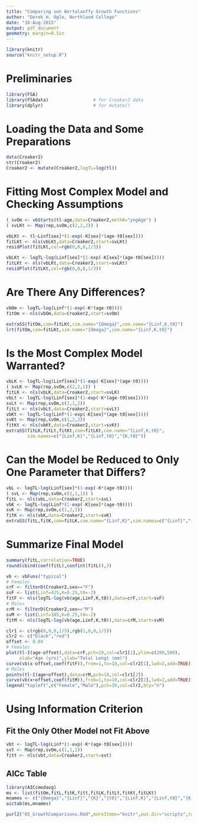 ```yaml
---
title: "Comparing von Bertalanffy Growth Functions"
author: "Derek H. Ogle, Northland College"
date: "16-Aug-2015"
output: pdf_document
geometry: margin=0.5in
---
```


```r
library(knitr)
source("knitr_setup.R")
```

# Preliminaries
```r
library(FSA)
library(FSAdata)                 # for Croaker2 data
library(dplyr)                   # for mutate()
```

# Loading the Data and Some Preparations
```r
data(Croaker2)
str(Croaker2)
Croaker2 <- mutate(Croaker2,logTL=log(tl))
```

# Fitting Most Complex Model and Checking Assumptions
```r
( svOm <- vbStarts(tl~age,data=Croaker2,meth0="yngAge") )
( svLKt <- Map(rep,svOm,c(2,2,2)) )
```

```r
vbLKt <- tl~Linf[sex]*(1-exp(-K[sex]*(age-t0[sex])))
fitLKt <- nls(vbLKt,data=Croaker2,start=svLKt)
residPlot(fitLKt,col=rgb(0,0,0,1/3))
```

```r
vbLKt <- logTL~log(Linf[sex]*(1-exp(-K[sex]*(age-t0[sex]))))
fitLKt <- nls(vbLKt,data=Croaker2,start=svLKt)
residPlot(fitLKt,col=rgb(0,0,0,1/3))
```

# Are There Any Differences?
\vspace{-12pt}
```r
vbOm <- logTL~log(Linf*(1-exp(-K*(age-t0))))
fitOm <- nls(vbOm,data=Croaker2,start=svOm)
```
```r
extraSS(fitOm,com=fitLKt,sim.name="{Omega}",com.name="{Linf,K,t0}")
lrt(fitOm,com=fitLKt,sim.name="{Omega}",com.name="{Linf,K,t0}")
```

# Is the Most Complex Model Warranted?
```r
vbLK <- logTL~log(Linf[sex]*(1-exp(-K[sex]*(age-t0))))
( svLK <- Map(rep,svOm,c(2,2,1)) )
fitLK <- nls(vbLK,data=Croaker2,start=svLK)
vbLt <- logTL~log(Linf[sex]*(1-exp(-K*(age-t0[sex]))))
svLt <- Map(rep,svOm,c(2,1,2))
fitLt <- nls(vbLt,data=Croaker2,start=svLt)
vbKt <- logTL~log(Linf*(1-exp(-K[sex]*(age-t0[sex]))))
svKt <- Map(rep,svOm,c(1,2,2))
fitKt <- nls(vbKt,data=Croaker2,start=svKt)
extraSS(fitLK,fitLt,fitKt,com=fitLKt,com.name="{Linf,K,t0}",
        sim.names=c("{Linf,K}","{Linf,t0}","{K,t0}"))
```

# Can the Model be Reduced to Only One Parameter that Differs?
```r
vbL <- logTL~log(Linf[sex]*(1-exp(-K*(age-t0))))
( svL <- Map(rep,svOm,c(2,1,1)) )
fitL <- nls(vbL,data=Croaker2,start=svL)
vbK <- logTL~log(Linf*(1-exp(-K[sex]*(age-t0))))
svK <- Map(rep,svOm,c(1,2,1))
fitK <- nls(vbK,data=Croaker2,start=svK)
extraSS(fitL,fitK,com=fitLK,com.name="{Linf,K}",sim.names=c("{Linf}","{K}"))
```

# Summarize Final Model
```r
summary(fitL,correlation=TRUE)
round(cbind(coef(fitL),confint(fitL)),3)
```

```r
vb <- vbFuns("typical")
# Females
crF <- filterD(Croaker2,sex=="F")
svF <- list(Linf=425,K=0.25,t0=-2)
fitF <- nls(logTL~log(vb(age,Linf,K,t0)),data=crF,start=svF)
# Males
crM <- filterD(Croaker2,sex=="M")
svM <- list(Linf=385,K=0.25,t0=-2)
fitM <- nls(logTL~log(vb(age,Linf,K,t0)),data=crM,start=svM)
```
```r
clr1 <- c(rgb(0,0,0,1/5),rgb(1,0,0,1/5))
clr2 <- c("black","red")
offset <- 0.04
# Females
plot(tl~I(age-offset),data=crF,pch=19,col=clr1[1],ylim=c(200,500),
     xlab="Age (yrs)",ylab="Total Lengt (mm)")
curve(vb(x-offset,coef(fitF)),from=1,to=10,col=clr2[1],lwd=2,add=TRUE)
# Males
points(tl~I(age+offset),data=crM,pch=19,col=clr1[2])
curve(vb(x+offset,coef(fitM)),from=1,to=10,col=clr2[2],lwd=2,add=TRUE)
legend("topleft",c("Female","Male"),pch=19,col=clr2,bty="n")
```

# Using Information Criterion
## Fit the Only Other Model not Fit Above
```r
vbt <- logTL~log(Linf*(1-exp(-K*(age-t0[sex]))))
svt <- Map(rep,svOm,c(1,1,2))
fitt <- nls(vbt,data=Croaker2,start=svt)
```

## AICc Table
```r
library(AICcmodavg)
ms <- list(fitOm,fitL,fitK,fitt,fitLK,fitLt,fitKt,fitLKt)
mnames <- c("{Omega}","{Linf}","{K}","{t0}","{Linf,K}","{Linf,t0}","{K,t0}","{Linf,K,t0}")
aictab(ms,mnames)
```


```r
purl2("05_GrowthComparisons.Rmd",moreItems="knitr",out.dir="scripts",topnotes="AFS Portland 16-Aug-15")
```
